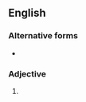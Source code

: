 {{also|colourblind|colour-blind}}

==English==

===Alternative forms===
* {{l|en|colour-blind}}

===Adjective===
{{en-adj}}

# {{alternative spelling of|en|from=British spelling|color blind}}